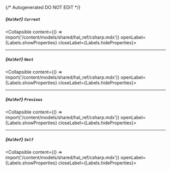 {/* Autogenerated DO NOT EDIT  */}

##### *{`HalRef`}* `Current`
<Collapsible content={() => import('/content/models/shared/hal_ref/csharp.mdx')} openLabel={Labels.showProperties} closeLabel={Labels.hideProperties}>
</Collapsible>

---
##### *{`HalRef`}* `Next`
<Collapsible content={() => import('/content/models/shared/hal_ref/csharp.mdx')} openLabel={Labels.showProperties} closeLabel={Labels.hideProperties}>
</Collapsible>

---
##### *{`HalRef`}* `Previous`
<Collapsible content={() => import('/content/models/shared/hal_ref/csharp.mdx')} openLabel={Labels.showProperties} closeLabel={Labels.hideProperties}>
</Collapsible>

---
##### *{`HalRef`}* `Self`
<Collapsible content={() => import('/content/models/shared/hal_ref/csharp.mdx')} openLabel={Labels.showProperties} closeLabel={Labels.hideProperties}>
</Collapsible>


